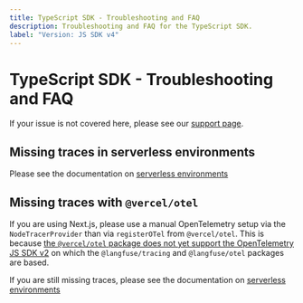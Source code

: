 ```yaml
---
title: TypeScript SDK - Troubleshooting and FAQ
description: Troubleshooting and FAQ for the TypeScript SDK.
label: "Version: JS SDK v4"
---
```


# TypeScript SDK - Troubleshooting and FAQ

If your issue is not covered here, please see our [support page](/support).

## Missing traces in serverless environments

Please see the documentation on [serverless environments](/docs/observability/sdk/typescript/advanced-usage#serverless-environments)

## Missing traces with `@vercel/otel`

If you are using Next.js, please use a manual OpenTelemetry setup via the `NodeTracerProvider` than via `registerOTel` from `@vercel/otel`. This is because [the `@vercel/otel` package does not yet support the OpenTelemetry JS SDK v2](https://github.com/vercel/otel/issues/154) on which the `@langfuse/tracing` and `@langfuse/otel` packages are based.

If you are still missing traces, please see the documentation on [serverless environments](/docs/observability/sdk/typescript/advanced-usage#serverless-environments)
